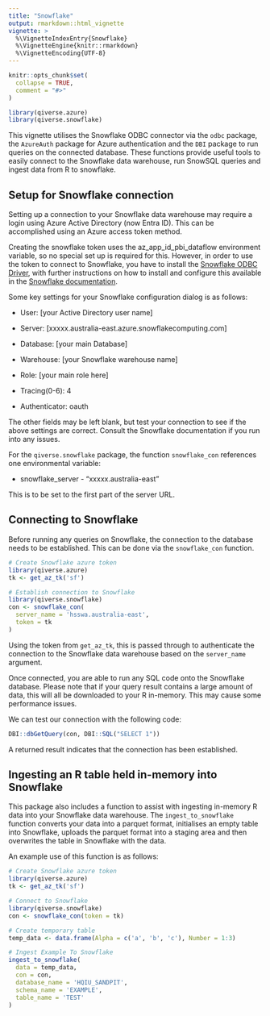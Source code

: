 ```yaml
---
title: "Snowflake"
output: rmarkdown::html_vignette
vignette: >
  %\VignetteIndexEntry{Snowflake}
  %\VignetteEngine{knitr::rmarkdown}
  %\VignetteEncoding{UTF-8}
---
```


```r
knitr::opts_chunk$set(
  collapse = TRUE,
  comment = "#>"
)
```

```r
library(qiverse.azure)
library(qiverse.snowflake)
```

This vignette utilises the Snowflake ODBC connector via the `odbc` package, the `AzureAuth` package for Azure authentication and the `DBI` package to run queries on the connected database. These functions provide useful tools to easily connect to the Snowflake data warehouse, run SnowSQL queries and ingest data from R to snowflake.

## Setup for Snowflake connection

Setting up a connection to your Snowflake data warehouse may require a login using Azure Active Directory (now Entra ID). This can be accomplished using an Azure access token method.

Creating the snowflake token uses the az_app_id_pbi_dataflow environment variable, so no special set up is required for this. However, in order to use the token to connect to Snowflake, you have to install the [Snowflake ODBC Driver](https://developers.snowflake.com/odbc/), with further instructions on how to install and configure this available in the [Snowflake documentation](https://docs.snowflake.com/developer-guide/odbc/odbc-windows).

Some key settings for your Snowflake configuration dialog is as follows:

-   User: [your Active Directory user name]

-   Server: [xxxxx.australia-east.azure.snowflakecomputing.com]

-   Database: [your main Database]

-   Warehouse: [your Snowflake warehouse name]

-   Role: [your main role here]

-   Tracing(0-6): 4

-   Authenticator: oauth

The other fields may be left blank, but test your connection to see if the above settings are correct. Consult the Snowflake documentation if you run into any issues.

For the `qiverse.snowflake` package, the function `snowflake_con` references one environmental variable:

-   snowflake_server - "xxxxx.australia-east"

This is to be set to the first part of the server URL.

## Connecting to Snowflake

Before running any queries on Snowflake, the connection to the database needs to be established. This can be done via the `snowflake_con` function.

``` r
# Create Snowflake azure token
library(qiverse.azure)
tk <- get_az_tk('sf')

# Establish connection to Snowflake
library(qiverse.snowflake)
con <- snowflake_con(
  server_name = 'hsswa.australia-east', 
  token = tk
)
```

Using the token from `get_az_tk`, this is passed through to authenticate the connection to the Snowflake data warehouse based on the `server_name` argument.

Once connected, you are able to run any SQL code onto the Snowflake database. Please note that if your query result contains a large amount of data, this will all be downloaded to your R in-memory. This may cause some performance issues.

We can test our connection with the following code:

``` r
DBI::dbGetQuery(con, DBI::SQL("SELECT 1"))
```

A returned result indicates that the connection has been established.

## Ingesting an R table held in-memory into Snowflake

This package also includes a function to assist with ingesting in-memory R data into your Snowflake data warehouse. The `ingest_to_snowflake` function converts your data into a parquet format, initialises an empty table into Snowflake, uploads the parquet format into a staging area and then overwrites the table in Snowflake with the data.

An example use of this function is as follows:

``` r
# Create Snowflake azure token
library(qiverse.azure)
tk <- get_az_tk('sf')

# Connect to Snowflake
library(qiverse.snowflake)
con <- snowflake_con(token = tk)

# Create temporary table
temp_data <- data.frame(Alpha = c('a', 'b', 'c'), Number = 1:3)

# Ingest Example To Snowflake
ingest_to_snowflake(
  data = temp_data,
  con = con,
  database_name = 'HQIU_SANDPIT',
  schema_name = 'EXAMPLE',
  table_name = 'TEST'
)
```

